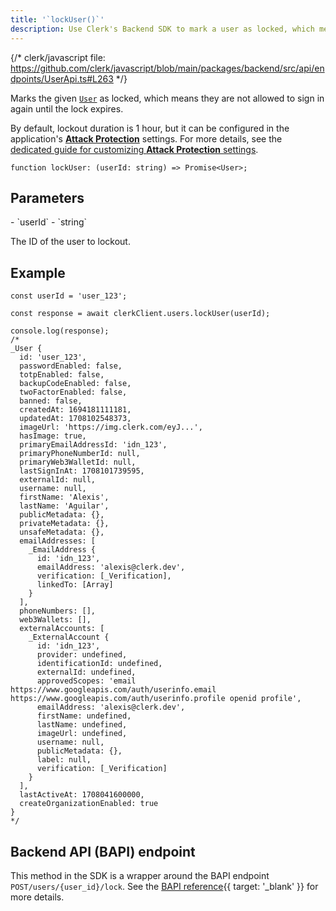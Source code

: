 ```yaml
---
title: '`lockUser()`'
description: Use Clerk's Backend SDK to mark a user as locked, which means they are not allowed to sign in again until the lock expires.
---
```


{/* clerk/javascript file: https://github.com/clerk/javascript/blob/main/packages/backend/src/api/endpoints/UserApi.ts#L263 */}

Marks the given [`User`](/docs/references/backend/types/backend-user) as locked, which means they are not allowed to sign in again until the lock expires.

By default, lockout duration is 1 hour, but it can be configured in the application's [**Attack Protection**](https://dashboard.clerk.com/last-active?path=user-authentication/attack-protection) settings. For more details, see the [dedicated guide for customizing **Attack Protection** settings](/docs/security/customize-user-lockout).

```tsx {{ prettier: false }}
function lockUser: (userId: string) => Promise<User>;
```

## Parameters

<Properties>
  - `userId`
  - `string`

  The ID of the user to lockout.
</Properties>

## Example

```tsx {{ prettier: false, mark: [13] }}
const userId = 'user_123';

const response = await clerkClient.users.lockUser(userId);

console.log(response);
/*
_User {
  id: 'user_123',
  passwordEnabled: false,
  totpEnabled: false,
  backupCodeEnabled: false,
  twoFactorEnabled: false,
  banned: false,
  createdAt: 1694181111181,
  updatedAt: 1708102548373,
  imageUrl: 'https://img.clerk.com/eyJ...',
  hasImage: true,
  primaryEmailAddressId: 'idn_123',
  primaryPhoneNumberId: null,
  primaryWeb3WalletId: null,
  lastSignInAt: 1708101739595,
  externalId: null,
  username: null,
  firstName: 'Alexis',
  lastName: 'Aguilar',
  publicMetadata: {},
  privateMetadata: {},
  unsafeMetadata: {},
  emailAddresses: [
    _EmailAddress {
      id: 'idn_123',
      emailAddress: 'alexis@clerk.dev',
      verification: [_Verification],
      linkedTo: [Array]
    }
  ],
  phoneNumbers: [],
  web3Wallets: [],
  externalAccounts: [
    _ExternalAccount {
      id: 'idn_123',
      provider: undefined,
      identificationId: undefined,
      externalId: undefined,
      approvedScopes: 'email https://www.googleapis.com/auth/userinfo.email https://www.googleapis.com/auth/userinfo.profile openid profile',
      emailAddress: 'alexis@clerk.dev',
      firstName: undefined,
      lastName: undefined,
      imageUrl: undefined,
      username: null,
      publicMetadata: {},
      label: null,
      verification: [_Verification]
    }
  ],
  lastActiveAt: 1708041600000,
  createOrganizationEnabled: true
}
*/
```

## Backend API (BAPI) endpoint

This method in the SDK is a wrapper around the BAPI endpoint `POST/users/{user_id}/lock`. See the [BAPI reference](/docs/reference/backend-api/tag/Users#operation/LockUser){{ target: '_blank' }} for more details.
